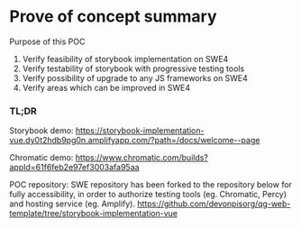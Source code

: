 

<Meta title="POC 0: Summary" />

# Prove of concept summary

Purpose of this POC
1. <LinkTo kind="POC 1: Storybook">Verify feasibility of storybook implementation on SWE4</LinkTo>
2. <LinkTo kind="POC 2: Automatic visual review">Verify testability of storybook with progressive testing tools</LinkTo>
3. <LinkTo kind="POC 3: JS framework">Verify possibility of upgrade to any JS frameworks on SWE4</LinkTo>
4. <LinkTo kind="POC 4: Improvements">Verify areas which can be improved in SWE4</LinkTo>

### TL;DR

Storybook demo:
https://storybook-implementation-vue.dy0t2hdb9pg0n.amplifyapp.com/?path=/docs/welcome--page

Chromatic demo: 
https://www.chromatic.com/builds?appId=61f6feb2e97ef3003afa95aa

POC repository:
SWE repository has been forked to the repository below for fully accessibility, in order to authorize testing tools (eg. Chromatic, Percy) and hosting service (eg. Amplify).
https://github.com/devonpisorg/qg-web-template/tree/storybook-implementation-vue
